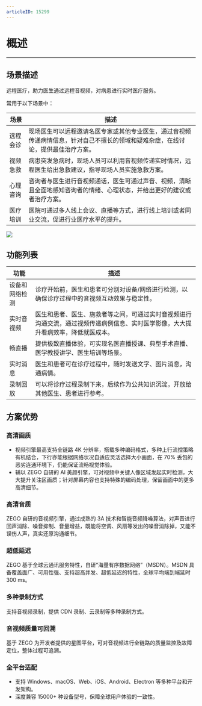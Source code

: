 ```yaml
---
articleID: 15299
---
```



# 概述
---

## 场景描述

远程医疗，助力医生通过远程音视频，对病患进行实时医疗服务。

常用于以下场景中：

| 场景 | 描述 |
| --- | ---- |
| 远程会诊 | 现场医生可以远程邀请名医专家或其他专业医生，通过音视频传递病情信息，针对自己不擅长的领域和疑难杂症，在线讨论，提供最佳治疗方案。|
| 视频急救 | 病患突发急病时，现场人员可以利用音视频传递实时情况，远程医生给出急救建议，指导现场人员实施急救方案。|
| 心理咨询 | 咨询者与医生进行音视频通话，医生可通过声音、视频，清晰且全面地感知咨询者的情绪、心理状态，并给出更好的建议或者治疗方案。|
| 医疗培训 | 医院可通过多人线上会议、直播等方式，进行线上培训或者同业交流，促进行业医疗水平的提升。|
                                        
<Frame width="512" height="auto" caption="">
  <img src="https://storage.zego.im/sdk-doc/Pics/Medical_Solution/medical.png" />
</Frame>

## 功能列表

| 功能 | 描述 |
| --- | ---- |
| 设备和网络检测 | 诊疗开始前，医生和患者可分别对设备/网络进行检测，以确保诊疗过程中的音视频互动效果与稳定性。|
| 实时音视频 | 医生和患者、医生、施救者等之间，可通过实时音视频进行沟通交流，通过视频传递病例信息、实时医学影像，大大提升看病效率，降低就医成本。|
| 畅直播 | 提供极致直播体验，可实现名医直播授课、典型手术直播、医学教授讲学、医生培训等场景。|
| 实时消息 | 医生和患者可在诊疗过程中，随时发送文字、图片消息，沟通病情。|
| 录制回放 | 可以将诊疗过程录制下来，后续作为公共知识沉淀，开放给其他医生、患者进行参考。|


## 方案优势

### 高清画质

- 视频引擎最高支持全链路 4K 分辨率，搭载多种编码格式，多种上行流控策略有机结合，下行亦能根据网络状况自适应灵活选择大小画面，在 70% 丢包的恶劣连通环境下，仍能保证流畅视觉体验。
- 辅以 ZEGO 自研的 AI 美颜引擎，可对视频中关键人像区域发起实时检测，大大提升关注区画质；针对屏幕内容也支持特殊的编码处理，保留画面中的更多高清细节。

### 高清音质

ZEGO 自研的音视频引擎，通过成熟的 3A 技术和智能音频降噪算法，对声音进行回声消除、噪音抑制、音量增益，既能将空调、风扇等发出的噪音消除掉，又能不误伤人声，真实还原沟通细节。

### 超低延迟

ZEGO 基于全球云通讯服务特性，自研“海量有序数据网络”（MSDN）。MSDN 具备覆盖面广、可用性强、支持超高并发、超低延迟的特性，全球平均端到端延时 300 ms。

### 多种录制方式

支持音视频录制，提供 CDN 录制、云录制等多种录制方式。


### 音视频质量可回溯

基于 ZEGO 为开发者提供的星图平台，可对音视频进行全链路的质量监控及故障定位，整体过程可追溯。


### 全平台适配

- 支持 Windows、macOS、Web、iOS、Android、Electron 等多种平台和开发架构。
- 深度兼容 15000+ 种设备型号，保障全球用户体验的一致性。
